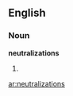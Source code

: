 ==English==

===Noun===
'''neutralizations'''

# {{plural of|[[neutralization]]}}

[[ar:neutralizations]]